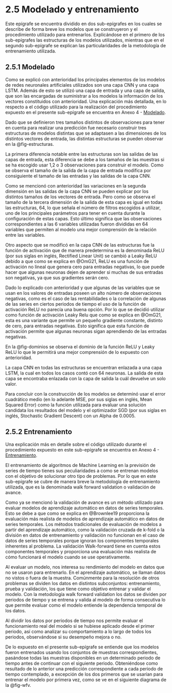 # 2.5 Modelado y entrenamiento {.unnumbered}

Este epígrafe se encuentra dividido en dos sub-epígrafes en los cuales se describe de forma breve los modelos que se construyeron y el procedimiento utilizado para entrenarlos. Explicándose en el primero de los sub-epígrafes las estructuras de los modelos utilizados, mientras que en el segundo sub-epígrafe se explican las particularidades de la metodología de entrenamiento utilizada.

## 2.5.1 Modelado {#sec-modelado}

Como se explicó con anterioridad los principales elementos de los modelos de redes neuronales artificiales utilizados son una capa CNN y una capa LSTM. Además de esto se utilizó una capa de entrada y una capa de salida, que son las encargadas de suministrar a los modelos la información de los vectores constituidos con anterioridad. Una explicación más detallada, en lo respecto a el código utilizado para la realización del procedimiento expuesto en el presente sub-epígrafe se encuentra en Anexo 4 - [Modelado](Annex4.qmd#sec-A-modelos).

Dado que se definieron tres tamaños distintos de observaciones para tener en cuenta para realizar una predicción fue necesario construir tres estructuras de modelos distintas que se adaptasen a las dimensiones de los distintos vectores de entrada, las distintas estructuras se pueden observar en la @fig-estructuras.

La primera diferencia notable entre las estructuras son las salidas de las capas de entrada, esta diferencia se debe a los tamaños de las muestras si se ha escogido usar 1,2 o 3 observaciones para construir el modelo. Como se observa el tamaño de la salida de la capa de entrada modifica por consiguiente el tamaño de las entradas y las salidas de la capa CNN.

Como se mencionó con anterioridad las variaciones en la segunda dimensión en las salidas de la capa CNN se pueden explicar por los distintos tamaños de los vectores de entrada. Pero como se observa el tamaño de la tercera dimensión de la salida de esta capa es igual en todas las estructuras, 64, lo que señala el número de filtros escogidos a utilizar, uno de los principales parámetros para tener en cuenta durante la configuración de estas capas. Esto último significa que las observaciones correspondientes a las 6 variables utilizadas fueron divididas en 64 variables que permiten al modelo una mejor comprensión de la relación entre las variables.

Otro aspecto que se modificó en la capa CNN de las estructuras fue la función de activación que de manera predetermina es la denominada ReLU (por sus siglas en inglés, Rectified Linear Unit) se cambió a Leaky ReLU debido a que como se explica en @OmG21, ReLU es una función de activación no lineal que genera cero para entradas negativas, lo que puede hacer que algunas neuronas dejen de aprender si muchas de sus entradas son negativas, ya que sus gradientes serán cero.

Dado lo explicado con anterioridad y que algunas de las variables que se usan en los valores de entradas poseen un alto número de observaciones negativas, como es el caso de las rentabilidades o la correlación de algunas de las series en ciertos periodos de tiempo el uso de la función de activación ReLU no parecía una buena opción. Por lo que se decidió utilizar como función de activación Leaky Relu que como se explica en @OmG21, esta es una variante que permite un pequeño gradiente constante, distinto de cero, para entradas negativas. Esto significa que esta función de activación permite que algunas neuronas sigan aprendiendo de las entradas negativas.

En la @fig-dominios se observa el dominio de la función ReLU y Leaky ReLU lo que le permitirá una mejor comprensión de lo expuesto con anterioridad.

La capa CNN en todas las estructuras se encuentran enlazada a una capa LSTM, la cual en todos los casos contó con 64 neuronas. La salida de esta capa se encontraba enlazada con la capa de salida la cuál devuelve un solo valor.

Para concluir con la construcción de los modelos se determinó usar el error cuadrático medio (en lo adelante MSE, por sus siglas en inglés, Mean Squared Error) como la función utilizada para evaluar una solución candidata los resultados del modelo y el optimizador SGD (por sus siglas en inglés, Stochastic Gradient Descent) con un Alpha de 0.0005.

## 2.5.2 Entrenamiento {#sec-entrenamiento}

Una explicación más en detalle sobre el código utilizado durante el procedimiento expuesto en este sub-epígrafe se encuentra en Anexo 4 - [Entrenamiento](Annex4.qmd#sec-A-entrenamiento).

El entrenamiento de algoritmos de Machine Learning en la previsión de series de tiempo tienes sus peculiaridades a como se entrenan modelos con el objetivo de solucionar otro tipo de problemas. Por lo que en este sub-epígrafe se cubre de manera breve la metodología de entrenamiento utilizada, que es la denominada walk forward validation o validación de avance.

Como ya se mencionó la validación de avance es un método utilizado para evaluar modelos de aprendizaje automático en datos de series temporales. Esto se debe a que como se explica en @Brownlee19 proporciona la evaluación más realista de modelos de aprendizaje automático en datos de series temporales. Los métodos tradicionales de evaluación de modelos a partir del aprendizaje automático, como la validación cruzada de k-fold o la división en datos de entrenamiento y validación no funcionan en el caso de datos de series temporales porque ignoran los componentes temporales inherentes al problema. La validación Walk-forward tiene en cuenta estos componentes temporales y proporciona una evaluación más realista de cómo funcionará el modelo cuando se use operativamente.

Al evaluar un modelo, nos interesa su rendimiento del modelo en datos que no se usaron para entrenarlo. En el aprendizaje automático, se llaman datos no vistos o fuera de la muestra. Comúnmente para la resolución de otros problemas se dividen los datos en distintos subconjuntos: entrenamiento, prueba y validación, los que tiene como objetivo entrenar y validar el modelo. Con la metodología walk forward validation los datos se dividen por periodos de tiempo y se entrena y valida al modelo de forma consecutiva lo que permite evaluar como el modelo entiende la dependencia temporal de los datos.

Al dividir los datos por periodos de tiempo nos permite evaluar el funcionamiento real del modelo si se hubiese aplicado desde el primer periodo, así como analizar su comportamiento a lo largo de todos los periodos, observándose si su desempeño mejora o no.

De lo expuesto en el presente sub-epígrafe se entiende que los modelos fueron entrenados usando los conjuntos de muestras correspondientes, pasándose todas las muestras disponibles en un determinado periodo de tiempo antes de continuar con el siguiente periodo. Obteniéndose como resultado de lo anterior una predicción correspondiente a cada periodo de tiempo contemplado, a excepción de los dos primeros que se usarían para entrenar el modelo por primera vez, como se ve en el siguiente diagrama de la @fig-wfv.
